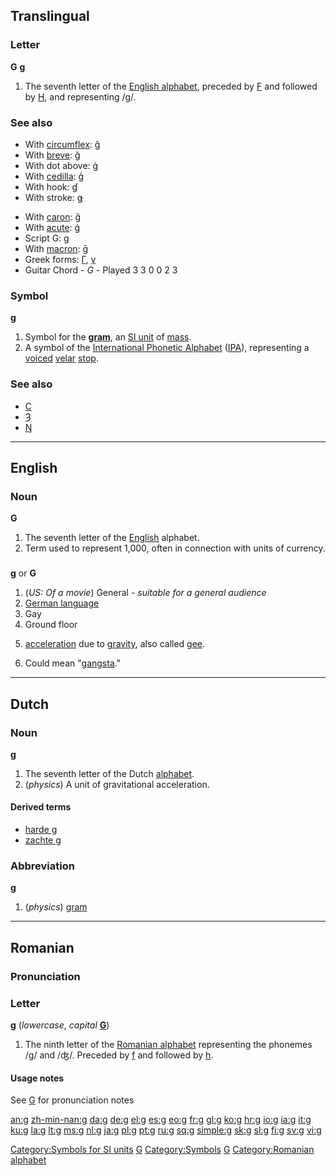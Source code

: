 {{see|Appendix:Variations of "g"}}
{{see|ց}}
{{wikipedia}}
==Translingual==

===Letter===
'''G''' '''g'''

# The seventh letter of the [[Appendix:Roman script|English alphabet]], preceded by [[F]] and followed by [[H]], and representing /g/.

===See also===
{{top}}
*With [[circumflex]]: [[ĝ]]
*With [[breve]]: [[ğ]]
*With dot above: [[ġ]]
*With [[cedilla]]: [[ģ]]
*With hook: [[ɠ]]
*With stroke: [[ǥ]]
{{mid}}
*With [[caron]]: [[ǧ]]
*With [[acute]]: [[ǵ]]
*Script G: [[ɡ]]
*With [[macron]]: [[ḡ]]
*Greek forms: [[Γ]], [[γ]]
*Guitar Chord - ''G'' - Played 3 3 0 0 2 3
{{bottom}}

===Symbol===
'''g'''

# Symbol for the '''[[gram]]''', an [[Appendix:SI units|SI unit]] of [[mass]].
# A symbol of the [[International Phonetic Alphabet]] ([[IPA]]), representing a [[voiced]] [[velar]] [[stop]].

[[Category:Symbols for SI units]]

===See also===
*[[C]]
*[[Ȝ]]
*[[Ŋ]]

----

==English==

===Noun===
'''G'''

# The seventh letter of the [[English]] alphabet.
# Term used to represent 1,000, often in connection with units of currency.

==={{abbreviation}}===
'''g''' or '''G'''

# (''US: Of a movie'') General - ''suitable for a general audience''
# [[German language]]
# Gay
# Ground floor
# {{italbrac|italicized}} [[acceleration]] due to [[gravity]], also called [[gee]].
# Could mean "[[gangsta]]."

[[Category:Latin letters|G]]
[[Category:Symbols]]
[[Category:IPA symbols|G]]

----

==Dutch==
===Noun===
'''g'''
# The seventh letter of the Dutch [[alphabet]].
# (''physics'') A unit of gravitational acceleration.

====Derived terms====
* [[harde g]]
* [[zachte g]]

===Abbreviation===
'''g'''
# (''physics'') [[gram]]

----


==Romanian==

===Pronunciation===
{{IPA|/ge/|/ʤ/|lang=ro}}

===Letter===
'''g''' (''lowercase'', ''capital'' '''[[G]]''')

# The ninth letter of the [[Romanian alphabet]] representing the phonemes /g/ and /ʤ/. Preceded by [[f]] and followed by [[h]].

====Usage notes====
See [[G]] for pronunciation notes

[[Category:Romanian alphabet]]

[[an:g]]
[[zh-min-nan:g]]
[[da:g]]
[[de:g]]
[[el:g]]
[[es:g]]
[[eo:g]]
[[fr:g]]
[[gl:g]]
[[ko:g]]
[[hr:g]]
[[io:g]]
[[ia:g]]
[[it:g]]
[[ku:g]]
[[la:g]]
[[lt:g]]
[[ms:g]]
[[nl:g]]
[[ja:g]]
[[pl:g]]
[[pt:g]]
[[ru:g]]
[[sq:g]]
[[simple:g]]
[[sk:g]]
[[sl:g]]
[[fi:g]]
[[sv:g]]
[[vi:g]]